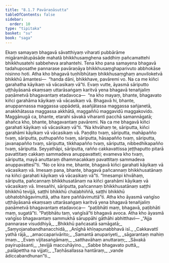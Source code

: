 ```yaml
---
title: "8.1.7 Pavāraṇāsutta"
tableOfContents: false
sidebar:
  order: 10
type: "tipitaka"
basket: "su"
book: "saga"
---
```



<DynamicBreadcrumb />

<Division number="215" book="saga">

<Paragraph number="1336" book="saga">
Ekaṃ samayaṃ bhagavā sāvatthiyaṃ viharati pubbārāme migāramātupāsāde mahatā bhikkhusaṃghena saddhiṃ pañcamattehi bhikkhusatehi sabbeheva arahantehi. Tena kho pana samayena bhagavā tadahuposathe pannarase pavāraṇāya bhikkhusaṃghaparivuto abbhokāse nisinno hoti. Atha kho bhagavā tuṇhībhūtaṃ bhikkhusaṃghaṃ anuviloketvā bhikkhū āmantesi—  “handa dāni, bhikkhave, pavāremi vo. Na ca me kiñci garahatha kāyikaṃ vā vācasikaṃ vā”ti.
</Paragraph>

<Paragraph number="1337" book="saga">
Evaṃ vutte, āyasmā sāriputto uṭṭhāyāsanā ekaṃsaṃ uttarāsaṅgaṃ karitvā yena bhagavā tenañjaliṃ paṇāmetvā bhagavantaṃ etadavoca—  “na kho mayaṃ, bhante, bhagavato kiñci garahāma kāyikaṃ vā vācasikaṃ vā. Bhagavā hi, bhante, anuppannassa maggassa uppādetā, asañjātassa maggassa sañjanetā, anakkhātassa maggassa akkhātā, maggaññū maggavidū maggakovido. Maggānugā ca, bhante, etarahi sāvakā viharanti pacchā samannāgatā; ahañca kho, bhante, bhagavantaṃ pavāremi. Na ca me bhagavā kiñci garahati kāyikaṃ vā vācasikaṃ vā”ti.
</Paragraph>

<Paragraph number="1338" book="saga">
“Na khvāhaṃ te, sāriputta, kiñci garahāmi kāyikaṃ vā vācasikaṃ vā. Paṇḍito tvaṃ, sāriputta, mahāpañño tvaṃ, sāriputta, puthupañño tvaṃ, sāriputta, hāsapañño tvaṃ, sāriputta, javanapañño tvaṃ, sāriputta, tikkhapañño tvaṃ, sāriputta, nibbedhikapañño tvaṃ, sāriputta. Seyyathāpi, sāriputta, rañño cakkavattissa jeṭṭhaputto pitarā pavattitaṃ cakkaṃ sammadeva anuppavatteti; evameva kho tvaṃ, sāriputta, mayā anuttaraṃ dhammacakkaṃ pavattitaṃ sammadeva anuppavattesī”ti.
</Paragraph>

<Paragraph number="1339" book="saga">
“No ce kira me, bhante, bhagavā kiñci garahati kāyikaṃ vā vācasikaṃ vā. Imesaṃ pana, bhante, bhagavā pañcannaṃ bhikkhusatānaṃ na kiñci garahati kāyikaṃ vā vācasikaṃ vā”ti. “Imesampi khvāhaṃ, sāriputta, pañcannaṃ bhikkhusatānaṃ na kiñci garahāmi kāyikaṃ vā vācasikaṃ vā. Imesañhi, sāriputta, pañcannaṃ bhikkhusatānaṃ saṭṭhi bhikkhū tevijjā, saṭṭhi bhikkhū chaḷabhiññā, saṭṭhi bhikkhū ubhatobhāgavimuttā, atha itare paññāvimuttā”ti.
</Paragraph>

<Paragraph number="1340" book="saga">
Atha kho āyasmā vaṅgīso uṭṭhāyāsanā ekaṃsaṃ uttarāsaṅgaṃ karitvā yena bhagavā tenañjaliṃ paṇāmetvā bhagavantaṃ etadavoca—  “paṭibhāti maṃ, bhagavā, paṭibhāti maṃ, sugatā”ti. “Paṭibhātu taṃ, vaṅgīsā”ti bhagavā avoca. Atha kho āyasmā vaṅgīso bhagavantaṃ sammukhā sāruppāhi gāthāhi abhitthavi—
</Paragraph>

<Paragraph number="1341" type="verses" book="saga">
_“Ajja pannarase visuddhiyā,_  
_Bhikkhū pañcasatā samāgatā;_  
_Saṃyojanabandhanacchidā,_  
_Anīghā khīṇapunabbhavā isī._  

</Paragraph>

<Paragraph number="1342" type="verses" book="saga">
_Cakkavattī yathā rājā,_  
_amaccaparivārito;_  
_Samantā anupariyeti,_  
_sāgarantaṃ mahiṃ imaṃ._  

</Paragraph>

<Paragraph number="1343" type="verses" book="saga">
_Evaṃ vijitasaṅgāmaṃ,_  
_satthavāhaṃ anuttaraṃ;_  
_Sāvakā payirupāsanti,_  
_tevijjā maccuhāyino._  

</Paragraph>

<Paragraph number="1344" type="verses" book="saga">
_Sabbe bhagavato puttā,_  
_palāpettha na vijjati;_  
_Taṇhāsallassa hantāraṃ,_  
_vande ādiccabandhunan”ti._
</Paragraph>
</Division>